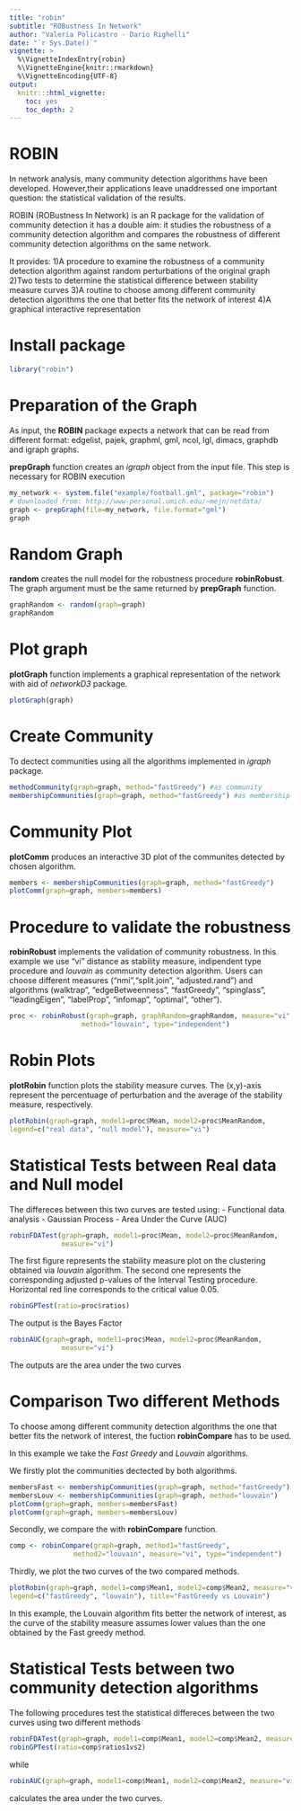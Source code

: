 ```yaml
---
title: "robin"
subtitle: "ROBustness In Network"
author: "Valeria Policastro - Dario Righelli"
date: "`r Sys.Date()`"
vignette: >
  %\VignetteIndexEntry{robin}
  %\VignetteEngine{knitr::rmarkdown}
  %\VignetteEncoding{UTF-8}
output:
  knitr:::html_vignette:
    toc: yes
    toc_depth: 2
---
```



# ROBIN

In network analysis, many community detection algorithms have been developed. 
However,their applications leave unaddressed one important question: 
the statistical validation of the results. 


ROBIN (ROBustness In Network) is an R package for the validation of community 
detection it has a double aim: it studies the robustness of a community 
detection algorithm and compares the robustness of different community
detection algorithms on the same network. 

It provides:
1)A procedure to examine the robustness of a community detection algorithm against random 
perturbations of the original graph
2)Two tests to determine the statistical difference between stability measure curves
3)A routine to choose among different community detection algorithms the one that better fits the network of interest
4)A graphical interactive representation 

# Install package
```r
library("robin")
```

# Preparation of the Graph 
As input, the **ROBIN** package expects a network that can be read from different 
format: edgelist, pajek, graphml, gml, ncol, lgl, dimacs, graphdb and igraph 
graphs.

**prepGraph** function creates an *igraph* object from the input file. This step is necessary for ROBIN execution

```r
my_network <- system.file("example/football.gml", package="robin")
# downloaded from: http://www-personal.umich.edu/~mejn/netdata/
graph <- prepGraph(file=my_network, file.format="gml")
graph
```

# Random Graph 
**random** creates the null model for the robustness procedure **robinRobust**. The graph argument must be the same returned by **prepGraph** function.

```r
graphRandom <- random(graph=graph)
graphRandom
```

# Plot graph
**plotGraph** function implements a graphical representation of the network with aid of *networkD3* package.

```r
plotGraph(graph)
```

# Create Community 
To dectect communities using all the algorithms implemented in *igraph* package.

```r
methodCommunity(graph=graph, method="fastGreedy") #as community 
membershipCommunities(graph=graph, method="fastGreedy") #as membership
```

# Community Plot

**plotComm** produces an interactive 3D plot of the communites detected by chosen algorithm.

```r
members <- membershipCommunities(graph=graph, method="fastGreedy")
plotComm(graph=graph, members=members)
```

# Procedure to validate the robustness
**robinRobust** implements the validation of community robustness.
In this example we use "vi" distance as stability measure, indipendent 
type procedure and *louvain* as community detection algorithm. 
Users can choose different measures ("nmi","split.join", "adjusted.rand") and 
algorithms (walktrap", "edgeBetweenness", "fastGreedy", "spinglass", "leadingEigen",
"labelProp", "infomap", "optimal", "other").

```r
proc <- robinRobust(graph=graph, graphRandom=graphRandom, measure="vi", 
                  method="louvain", type="independent")
```

# Robin Plots
**plotRobin** function plots the stability measure curves. 
The (x,y)-axis represent the percentuage of perturbation and the average of the stability measure, respectively.

```r
plotRobin(graph=graph, model1=proc$Mean, model2=proc$MeanRandom, 
legend=c("real data", "null model"), measure="vi")
```

# Statistical Tests between Real data and Null model 
The differeces between this two curves are tested using:
- Functional data analysis
- Gaussian Process
- Area Under the Curve (AUC)


```r
robinFDATest(graph=graph, model1=proc$Mean, model2=proc$MeanRandom, 
             measure="vi")

```

The first figure represents the stability measure plot on the clustering obtained via *louvain* algorithm. The second one represents the corresponding adjusted p-values of the Interval Testing procedure. Horizontal red line corresponds to the critical value 0.05. 

```r
robinGPTest(ratio=proc$ratios)
```
The output is the Bayes Factor

```r
robinAUC(graph=graph, model1=proc$Mean, model2=proc$MeanRandom, 
             measure="vi")
```
The outputs are the area under the two curves


# Comparison Two different Methods

To choose among different community detection algorithms the one that better fits the network of interest, the fuction **robinCompare** has to be used.

In this example we take the *Fast Greedy* and *Louvain* algorithms.

We firstly plot the communities dectected by both algorithms.

```r
membersFast <- membershipCommunities(graph=graph, method="fastGreedy")
membersLouv <- membershipCommunities(graph=graph, method="louvain")
plotComm(graph=graph, members=membersFast)
plotComm(graph=graph, members=membersLouv)
```

Secondly, we compare the with **robinCompare** function. 


```r
comp <- robinCompare(graph=graph, method1="fastGreedy",
                method2="louvain", measure="vi", type="independent")
```

Thirdly, we plot the two curves of the two compared methods.


```r
plotRobin(graph=graph, model1=comp$Mean1, model2=comp$Mean2, measure="vi", 
legend=c("fastGreedy", "louvain"), title="FastGreedy vs Louvain")
```

In this example, the Louvain algorithm fits better the network of interest, 
as the curve of the stability measure assumes lower values than the one obtained by 
the Fast greedy method. 

# Statistical Tests between two community detection algorithms

The following procedures test the statistical differeces between the two curves using two different methods
```r
robinFDATest(graph=graph, model1=comp$Mean1, model2=comp$Mean2, measure="vi")
robinGPTest(ratio=comp$ratios1vs2)
```
while 
```r
robinAUC(graph=graph, model1=comp$Mean1, model2=comp$Mean2, measure="vi")
```
calculates the area under the two curves.
